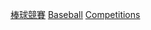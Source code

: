 {{container cat}}
{{Categories by country|nocat}}
[[Category:棒球競賽|]]
[[Category:各國各項體育賽事|Baseball]]
[[Category:各國棒球|Competitions]]